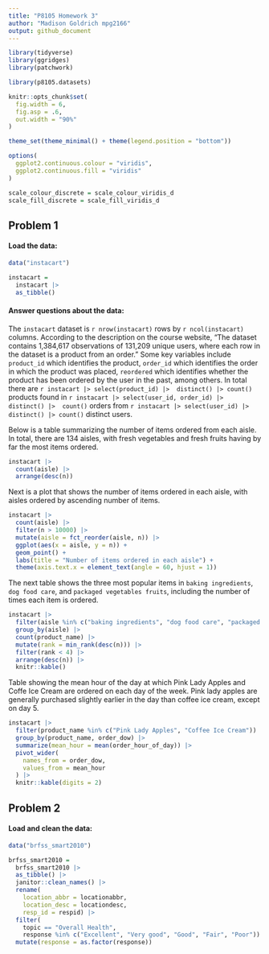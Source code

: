 ```yaml
---
title: "P8105 Homework 3"
author: "Madison Goldrich mpg2166"
output: github_document
---
```


```r
library(tidyverse)
library(ggridges)
library(patchwork)

library(p8105.datasets)

knitr::opts_chunk$set(
  fig.width = 6,
  fig.asp = .6,
  out.width = "90%"
)

theme_set(theme_minimal() + theme(legend.position = "bottom"))

options(
  ggplot2.continuous.colour = "viridis",
  ggplot2.continuous.fill = "viridis"
)

scale_colour_discrete = scale_colour_viridis_d
scale_fill_discrete = scale_fill_viridis_d
```


## Problem 1

#### Load the data:

```r
data("instacart")

instacart =
  instacart |> 
  as_tibble()
```

#### Answer questions about the data: 

The `instacart` dataset is `r nrow(instacart)` rows by `r ncol(instacart)` columns. According to the description on the course website, "The dataset contains 1,384,617 observations of 131,209 unique users, where each row in the dataset is a product from an order." Some key variables include `product_id` which identifies the product, `order_id` which identifies the order in which the product was placed, `reordered` which identifies whether the product has been ordered by the user in the past, among others. In total there are `r instacart |> select(product_id) |>  distinct() |> count()` products found in `r instacart |> select(user_id, order_id) |>  distinct() |>  count()` orders from `r instacart |> select(user_id) |> distinct() |> count()` distinct users.

Below is a table summarizing the number of items ordered from each aisle. In total, there are 134 aisles, with fresh vegetables and fresh fruits having by far the most items ordered.

```r
instacart |> 
  count(aisle) |> 
  arrange(desc(n))
```

Next is a plot that shows the number of items ordered in each aisle, with aisles ordered by ascending number of items.

```r
instacart |> 
  count(aisle) |> 
  filter(n > 10000) |> 
  mutate(aisle = fct_reorder(aisle, n)) |> 
  ggplot(aes(x = aisle, y = n)) +
  geom_point() +
  labs(title = "Number of items ordered in each aisle") +
  theme(axis.text.x = element_text(angle = 60, hjust = 1))
```

The next table shows the three most popular items in `baking ingredients`, `dog food care`, and `packaged vegetables fruits`, including the number of times each item is ordered.

```r
instacart |> 
  filter(aisle %in% c("baking ingredients", "dog food care", "packaged vegetables fruits")) |> 
  group_by(aisle) |> 
  count(product_name) |> 
  mutate(rank = min_rank(desc(n))) |> 
  filter(rank < 4) |> 
  arrange(desc(n)) |> 
  knitr::kable()
```

Table showing the mean hour of the day at which Pink Lady Apples and Coffe Ice Cream are ordered on each day of the week. Pink lady apples are generally purchased slightly earlier in the day than coffee ice cream, except on day 5.

```r
instacart |> 
  filter(product_name %in% c("Pink Lady Apples", "Coffee Ice Cream")) |> 
  group_by(product_name, order_dow) |> 
  summarize(mean_hour = mean(order_hour_of_day)) |> 
  pivot_wider(
    names_from = order_dow,
    values_from = mean_hour
  ) |> 
  knitr::kable(digits = 2)
```


## Problem 2

#### Load and clean the data:

```r
data("brfss_smart2010")

brfss_smart2010 = 
  brfss_smart2010 |> 
  as_tibble() |> 
  janitor::clean_names() |> 
  rename(
    location_abbr = locationabbr, 
    location_desc = locationdesc,
    resp_id = respid) |> 
  filter(
    topic == "Overall Health",
    response %in% c("Excellent", "Very good", "Good", "Fair", "Poor")) |> 
  mutate(response = as.factor(response))
```

